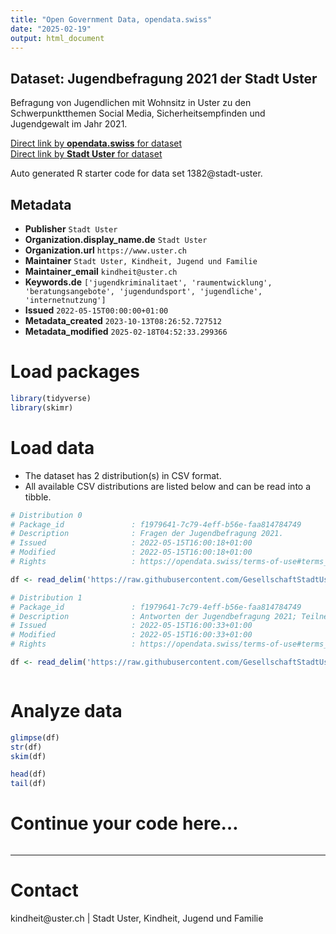 ```yaml
---
title: "Open Government Data, opendata.swiss"
date: "2025-02-19"
output: html_document
---
```


## Dataset: Jugendbefragung 2021 der Stadt Uster

Befragung von Jugendlichen mit Wohnsitz in Uster zu den Schwerpunktthemen Social Media, Sicherheitsempfinden und Jugendgewalt im Jahr 2021.



[Direct link by **opendata.swiss** for dataset](https://opendata.swiss/de/dataset/jugendbefragung-2021-der-stadt-uster1)<br>
[Direct link by **Stadt Uster** for dataset](https://github.com/GesellschaftStadtUster/kind-jugend-fam_jugendbefragung2021)

Auto generated R starter code for data set 1382@stadt-uster.

## Metadata

- **Publisher** `Stadt Uster`
- **Organization.display_name.de** `Stadt Uster`
- **Organization.url** `https://www.uster.ch`
- **Maintainer** `Stadt Uster, Kindheit, Jugend und Familie`
- **Maintainer_email** `kindheit@uster.ch`
- **Keywords.de** `['jugendkriminalitaet', 'raumentwicklung', 'beratungsangebote', 'jugendundsport', 'jugendliche', 'internetnutzung']`
- **Issued** `2022-05-15T00:00:00+01:00`
- **Metadata_created** `2023-10-13T08:26:52.727512`
- **Metadata_modified** `2025-02-18T04:52:33.299366`


# Load packages

```r

library(tidyverse)
library(skimr)

```

# Load data

-   The dataset has 2 distribution(s) in CSV format.
-   All available CSV distributions are listed below and can be read into a tibble.

```r

# Distribution 0
# Package_id               : f1979641-7c79-4eff-b56e-faa814784749
# Description              : Fragen der Jugendbefragung 2021.
# Issued                   : 2022-05-15T16:00:18+01:00
# Modified                 : 2022-05-15T16:00:18+01:00
# Rights                   : https://opendata.swiss/terms-of-use#terms_by

df <- read_delim('https://raw.githubusercontent.com/GesellschaftStadtUster/kind-jugend-fam_jugendbefragung2021/main/variablen_fragen.csv')

# Distribution 1
# Package_id               : f1979641-7c79-4eff-b56e-faa814784749
# Description              : Antworten der Jugendbefragung 2021; Teilnehmende sind nach 'Alter', 'Geschlecht' und 'Schulstufe' kategorisiert.
# Issued                   : 2022-05-15T16:00:33+01:00
# Modified                 : 2022-05-15T16:00:33+01:00
# Rights                   : https://opendata.swiss/terms-of-use#terms_by

df <- read_delim('https://raw.githubusercontent.com/GesellschaftStadtUster/kind-jugend-fam_jugendbefragung2021/main/opendata_jugendbefragung.csv')



```

# Analyze data

```r

glimpse(df)
str(df)
skim(df)

head(df)
tail(df)

```

# Continue your code here...

```r

```

------------------------------------------------------------------------

# Contact

kindheit@uster.ch | Stadt Uster, Kindheit, Jugend und Familie
